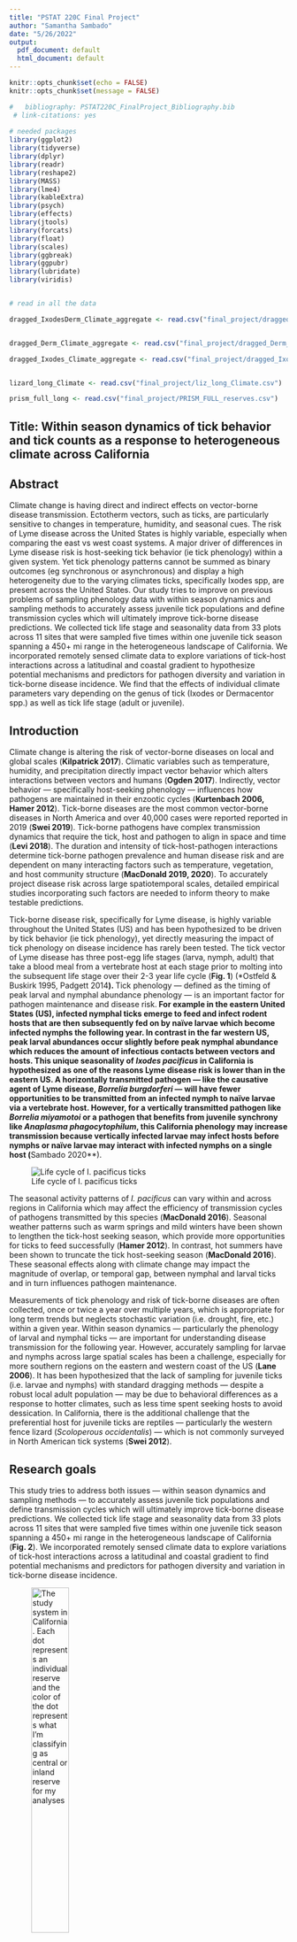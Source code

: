 ```yaml
---
title: "PSTAT 220C Final Project"
author: "Samantha Sambado"
date: "5/26/2022"
output:
  pdf_document: default
  html_document: default
---
```



```r
knitr::opts_chunk$set(echo = FALSE)
knitr::opts_chunk$set(message = FALSE)

#   bibliography: PSTAT220C_FinalProject_Bibliography.bib
 # link-citations: yes
  
# needed packages
library(ggplot2)
library(tidyverse)
library(dplyr)
library(readr)
library(reshape2)
library(MASS)
library(lme4)
library(kableExtra)
library(psych)
library(effects)
library(jtools)
library(forcats)
library(float)
library(scales)
library(ggbreak)
library(ggpubr)
library(lubridate)
library(viridis)


# read in all the data

dragged_IxodesDerm_Climate_aggregate <- read.csv("final_project/dragged_IxodesDerm_Climate_aggregate.csv")


dragged_Derm_Climate_aggregate <- read.csv("final_project/dragged_Derm_Climate_aggregate.csv")

dragged_Ixodes_Climate_aggregate <- read.csv("final_project/dragged_Ixodes_Climate_aggregate.csv")


lizard_long_Climate <- read.csv("final_project/liz_long_Climate.csv")

prism_full_long <- read.csv("final_project/PRISM_FULL_reserves.csv")
```




## Title: Within season dynamics of tick behavior and tick counts as a response to heterogeneous climate across California

## Abstract

Climate change is having direct and indirect effects on vector-borne disease transmission. Ectotherm vectors, such as ticks, are particularly sensitive to changes in temperature, humidity, and seasonal cues. The risk of Lyme disease across the United States is highly variable, especially when comparing the east vs west coast systems. A major driver of differences in Lyme disease risk is host-seeking tick behavior (ie tick phenology) within a given system. Yet tick phenology patterns cannot be summed as binary outcomes (eg synchronous or asynchronous) and display a high heterogeneity due to the varying climates ticks, specifically Ixodes spp, are present across the United States. Our study tries to improve on previous problems of sampling phenology data with within season dynamics and sampling methods to accurately assess juvenile tick populations and define transmission cycles which will ultimately improve tick-borne disease predictions.  We collected tick life stage and seasonality data from 33 plots across 11 sites that were sampled five times within one juvenile tick season spanning a 450+ mi range in the heterogeneous landscape of California. We incorporated remotely sensed climate data to explore variations of tick-host interactions across a latitudinal and coastal gradient to hypothesize potential mechanisms and predictors for pathogen diversity and variation in tick-borne disease incidence. We find that the effects of individual climate parameters vary depending on the genus of tick (Ixodes or Dermacentor spp.) as well as tick life stage (adult or juvenile).

## Introduction

Climate change is altering the risk of vector-borne diseases on local and global scales (**Kilpatrick 2017**). Climatic variables such as temperature, humidity, and precipitation directly impact vector behavior which alters interactions between vectors and humans (**Ogden 2017**). Indirectly, vector behavior — specifically host-seeking phenology — influences how pathogens are maintained in their enzootic cycles (**Kurtenbach 2006, Hamer 2012**). Tick-borne diseases are the most common vector-borne diseases in North America and over 40,000 cases were reported reported in 2019 (**Swei 2019**). Tick-borne pathogens have complex transmission dynamics that require the tick, host and pathogen to align in space and time (**Levi 2018**). The duration and intensity of tick-host-pathogen interactions determine tick-borne pathogen prevalence and human disease risk and are dependent on many interacting factors such as temperature, vegetation, and host community structure (**MacDonald 2019, 2020**). To accurately project disease risk across large spatiotemporal scales, detailed empirical studies incorporating such factors are needed to inform theory to make testable predictions.
 
Tick-borne disease risk, specifically for Lyme disease, is highly variable throughout the United States (US) and has been hypothesized to be driven by tick behavior (ie tick phenology), yet directly measuring the impact of tick phenology on disease incidence has rarely been tested. The tick vector of Lyme disease has three post-egg life stages (larva, nymph, adult) that take a blood meal from a vertebrate host at each stage prior to molting into the subsequent life stage over their 2-3 year life cycle (**Fig. 1**) (*Ostfeld & Buskirk 1995, Padgett 2014**). **Tick phenology — defined as the timing of peak larval and nymphal abundance phenology — is an important factor for pathogen maintenance and disease risk.** For example in the eastern United States (US), infected nymphal ticks emerge to feed and infect rodent hosts that are then subsequently fed on by naïve larvae which become infected nymphs the following year. In contrast in the far western US, peak larval abundances occur slightly before peak nymphal abundance which reduces the amount of infectious contacts between vectors and hosts. This unique seasonality of *Ixodes pacificus* in California is hypothesized as one of the reasons Lyme disease risk is lower than in the eastern US. A horizontally transmitted pathogen — like the causative agent of Lyme disease, *Borrelia burgdorferi* — will have fewer opportunities to be transmitted from an infected nymph to naïve larvae via a vertebrate host. However, for a vertically transmitted pathogen like *Borrelia miyamotoi* or a pathogen that benefits from juvenile synchrony like *Anaplasma phagocytophilum*, this California phenology may increase transmission because vertically infected larvae may infect hosts before nymphs or  naïve larvae may interact with infected nymphs on a single host (**Sambado 2020**).

![Life cycle of I. pacificus ticks](final_project/lifecycle.png)

The seasonal activity patterns of *I. pacificus* can vary within and across regions in California which may affect the efficiency of transmission cycles of pathogens transmitted by this species (**MacDonald 2016**). Seasonal weather patterns such as warm springs and mild winters have been shown to lengthen the tick-host seeking season, which provide more opportunities for ticks to feed successfully (**Hamer 2012**). In contrast, hot summers have been shown to truncate the tick host-seeking season (**MacDonald 2016**). These seasonal effects along with  climate change may impact the magnitude of overlap, or temporal gap, between nymphal and larval ticks and in turn influences pathogen maintenance.
 
Measurements of tick phenology and risk of tick-borne diseases are often collected, once or twice a year over multiple years, which is appropriate for long term trends but neglects stochastic variation (i.e. drought, fire, etc.) within a given year. Within season dynamics — particularly the phenology of larval and nymphal ticks — are important for understanding disease transmission for the following year. However, accurately sampling for larvae and nymphs across large spatial scales has been a challenge, especially for more southern regions on the eastern and western coast of the US (**Lane 2006**). It has been hypothesized that the lack of sampling for juvenile ticks (i.e. larvae and nymphs) with standard dragging methods — despite a robust local adult population — may be due to behavioral differences as a response to hotter climates, such as less time spent seeking hosts to avoid dessication. In California, there is the additional challenge that the preferential host for juvenile ticks are reptiles — particularly the western fence lizard (*Scoloperous occidentalis*) — which is not commonly surveyed in North American tick systems (**Swei 2012**). 


## Research goals

This study tries to address both issues — within season dynamics and sampling methods — to accurately assess juvenile tick populations and define transmission cycles which will ultimately improve tick-borne disease predictions.  We collected tick life stage and seasonality data from 33 plots across 11 sites that were sampled five times within one juvenile tick season spanning a 450+ mi range in the heterogeneous landscape of California (**Fig. 2**). We incorporated remotely sensed climate data to explore variations of tick-host interactions across a latitudinal and coastal gradient to find potential mechanisms and predictors for pathogen diversity and variation in tick-borne disease incidence. 

![The study system in California. Each dot represents an individual reserve and the color of the dot represents what I'm classifying as central or inland reserve for my analyses](final_project/reserve.png){width=40%, height=40%}




## Statistical model & data set


### Data set

For this research the data comes from field sampling across the UCNRS, microscopic work in the lab at UCSB, and extraction of remote sensed climate data from PRISM. 

**Field methods**

Eleven reserves in the UCNRS system (**Fig. 2**) were consecutively sampled once per month between January through June of 2021 (11 reserves in 12 days each month). At each reserve, three plots in oak woodlands or chaparral were repeatedly sampled (Appendix). Standard tick dragging was conducted for ~ 550 m at each plot using a 1 m2 white flannel cloth. The drag cloth was checked every 8 - 10 m. All visible ticks were put in a 70% ethanol vial with tweezers and stored at room temperature until identification in the lab. Ticks collected by this method are labeled as ‘drag cloth ticks’.

```r

### DRAG

## IXODES

# read in data
dragged_Ixodes_aggregate <- read.csv("final_project/dragged_Ixodes_Climate_aggregate.csv")

# convert to tick counts per 100 m
dragged_Ixodes_aggregate$per100 <- dragged_Ixodes_aggregate

#
dragged_Ixodes_aggregate$life_stage_guess <- dragged_Ixodes_aggregate$life_stage

dragged_Ixodes_aggregate$life_stage_guess[dragged_Ixodes_aggregate$life_stage_guess == "ID"] <- "N"

dragged_Ixodes_aggregate$life_stage_guess <- factor(dragged_Ixodes_aggregate$life_stage_guess,
                      levels = c("L", "N", "A"))


# relevel factors
dragged_Ixodes_aggregate$reserve <- factor(dragged_Ixodes_aggregate$reserve,
                      levels = c("McLaughlin", "Quail Ridge", "Point Reyes",
                                 "Fort Ord", "Hastings", 
                                 "Big Creek", "Rancho Marino",
                                 "Sedgwick", "Coal Oil Point",
                                 "Stunt Ranch", "Santa Cruz Island"))


drag_ixodes <- 
  
  ggplot(dragged_Ixodes_aggregate, aes(x = reserve, y = tick_tot, fill = life_stage_guess)) +
  geom_bar(position = "stack", stat = "identity") + # position = "fill" gives props
  labs(y = "Tick Counts",x =  "Reserve") +
  scale_fill_manual(values = c("#1B9E77", "#D95F02","goldenrod"),#"goldenrod","mediumorchid","coral"
                    name = "Lifestage",labels = c("L","N","A"))+
  #scale_fill_viridis(discrete = TRUE) +
  scale_x_discrete(limits = rev(levels(dragged_Ixodes_aggregate$reserve)),
                   labels = c("McLaughlin" = "ML",
                              "Quail Ridge" = "QR",
                              "Point Reyes" = "PR",
                              "Fort Ord" = "FO",
                              "Hastings" = "HT",
                              "Big Creek" = "BC",
                              "Rancho Marino" = "RM",
                              "Coal Oil Point" = "CO",
                              "Sedgwick" = "SD",
                              "Santa Cruz Island" = "SC",
                              "Stunt Ranch" = "SR")) +
  coord_flip() +
  theme_bw() +
  #ylab(expression("Ixodes Tick Density/100m"^{2})) +
    theme(title = element_text(face = "bold", size = 14),
          axis.title.y =  element_blank(), 
          legend.position = c(1.3,.6),
          legend.text = element_text(size = 12),
          legend.title = element_text(size = 14),
          axis.text.x = element_text(size = 10),
          axis.text.y = element_text(size = 16),
          axis.title.x = element_text(face = "bold")) +
  scale_y_continuous(breaks  = c(75, 150, 225, 300)) +
  scale_y_break(c(150,220)) +
  guides(fill = FALSE) 
#ggsave(drag_ixodes, filename = "manuscript_figs/fig2_drag_ixodes.jpeg")




## DERMACENTOR

# read in data
dragged_Derm_aggregate <- read.csv("final_project/dragged_Derm_Climate_aggregate.csv")
                                   


# convert to tick counts per 100 m
#dragged_Derm_aggregate$per100 <- dragged_Derm_aggregate$tick_tot*5

# relevel factors
dragged_Derm_aggregate$reserve <- factor(dragged_Derm_aggregate$reserve,
                      levels = c("McLaughlin", "Quail Ridge", "Point Reyes",
                                 "Fort Ord", "Hastings", 
                                 "Big Creek", "Rancho Marino",
                                 "Sedgwick", "Coal Oil Point",
                                 "Stunt Ranch", "Santa Cruz Island"))



dragged_Derm_aggregate$life_stage_guess <- dragged_Derm_aggregate$life_stage

dragged_Derm_aggregate$life_stage_guess[dragged_Derm_aggregate$life_stage_guess == "ID"] <- "N"

dragged_Derm_aggregate$life_stage_guess <- factor(dragged_Derm_aggregate$life_stage_guess,
                      levels = c("L", "N", "A"))


drag_derm <- 
  
  ggplot(dragged_Derm_aggregate, aes(x = reserve, y = tick_tot, fill = life_stage_guess)) +
    geom_bar(position = "stack", stat = "identity") + # position = "fill" gives props
  #geom_bar(position = "dodge", stat = "identity") + # position = "fill" gives props
  labs(y = "Tick Counts",x =  "Reserve") +
  scale_fill_manual(values = c("#1B9E77", "#D95F02","goldenrod"),#"goldenrod","mediumorchid","coral"
                    name = "Lifestage",labels = c("L","N","A"))+
  #scale_fill_viridis(discrete = TRUE) +
  scale_x_discrete(limits = rev(levels(dragged_Derm_aggregate$reserve)),
                   labels = c("McLaughlin" = "ML",
                              "Quail Ridge" = "QR",
                              "Point Reyes" = "PR",
                              "Fort Ord" = "FO",
                              "Hastings" = "HT",
                              "Big Creek" = "BC",
                              "Rancho Marino" = "RM",
                              "Coal Oil Point" = "CO",
                              "Sedgwick" = "SD",
                              "Santa Cruz Island" = "SC",
                              "Stunt Ranch" = "SR")) +
  coord_flip() +
  theme_bw() +
  #ylab(expression("Dermacentor Tick Density/100m"^{2})) +
    theme(title = element_text(face = "bold", size = 14),
          axis.title.y =  element_blank(), 
          legend.position = "bottom",
          legend.text = element_text(size = 12),
          legend.title = element_text(size = 14),
          axis.text.x = element_text(size = 10),
          axis.text.y = element_text(size = 16),
          axis.title.x = element_text(face = "bold")) +
  scale_y_continuous(breaks  = c(75, 150, 225, 300, 375, 400))
  #guides(fill = FALSE) 
#ggsave(drag_derm, filename = "manuscript_figs/fig2_drag_derm.jpeg")



```

 
Lizard burdens, specifically *S. occidentalis*,  were assessed at eleven reserves during the months of March to June. Lizard surveying would begin after 11 AM at each plot. Lizards were caught using a 2 foot fishing pole with a dental floss lasso at the tip (**Swei 2012**). Twenty minutes would be dedicated to looking for lizards at each plot. When a lizard was caught, the timer would be stopped and would resume once the lizard was released. Tick burdens were assessed on the ears and pouches. White out paint was applied to the back of the lizard to ensure an individual lizard was not sampled twice per month. If no lizards were seen on the plot after 20 minutes, lizard surveying would occur off the plot near habitat that was more suitable for lizards (i.e. fallen logs, exposed rocks, near cover boards) for another 10 minutes.  Ticks collected by this method are labeled as ‘lizard attached ticks’.


```r

## LIZARD


lizard_aggregate <- read.csv("final_project/liz_long_Climate.csv")
                             
# relevel factors
lizard_aggregate$reserve <- factor(lizard_aggregate$reserve,
                      levels = c("McLaughlin", "Quail Ridge", "Point Reyes",
                                 "Fort Ord", "Hastings", 
                                 "Big Creek", "Rancho Marino",
                                 "Sedgwick", "Coal Oil Point",
                                 "Stunt Ranch", "Santa Cruz Island"))



liz_counts <- 
  ggplot(lizard_aggregate, aes(x = reserve, y = count, fill = life_stage)) +
  geom_bar(position = "stack", stat = "identity") + # position = "fill" gives props
  labs(y = "Cumulative Lizard Tick Burden",x =  "Reserve") + 
  scale_fill_manual(values = c("#1B9E77", "#D95F02","goldenrod"),#"goldenrod","mediumorchid","coral"
                    name = "Lifestage",labels = c("Larva","Nymph","Adult"))+
  scale_x_discrete(limits = rev(levels(dragged_Derm_aggregate$reserve)),
                   labels = c("McLaughlin" = "ML",
                              "Quail Ridge" = "QR",
                              "Point Reyes" = "PR",
                              "Fort Ord" = "FO",
                              "Hastings" = "HT",
                              "Big Creek" = "BC",
                              "Rancho Marino" = "RM",
                              "Coal Oil Point" = "CO",
                              "Sedgwick" = "SD",
                              "Santa Cruz Island" = "SC",
                              "Stunt Ranch" = "SR")) +
  coord_flip() +
  theme_bw() +
    theme(title = element_text(face = "bold", size = 14),
          axis.title.y =  element_blank(), 
          legend.position = "bottom",
          legend.text = element_text(size = 12),
          legend.title = element_text(size = 14),
          axis.text.x = element_text(size = 10),
          axis.text.y = element_text(size = 16),
          axis.title.x = element_text(face = "bold")) #+ #face = "bold", 
  #scale_y_continuous(breaks  = c(75, 150, 225, 300, 375, 525)) +
    #scale_y_break(c(300,450)) +
 # guides(fill = FALSE)
#ggsave(liz_counts, filename = "manuscript_figs/fig2_liz_burden.jpeg")

```


```r
library(patchwork)
library(ggpubr)
#(drag_ixodes + drag_derm) /  liz_counts + plot_layout(heights = c(2,2,1))


drag <- ggarrange(drag_ixodes, drag_derm, common.legend = TRUE, legend = "bottom")

drag
```

```r

liz_counts

```


**Remotely sensed climate data**

Climate data for each site was used from the Oregon State Parameter-elevation Regression on Independent Slopes Model (**PRISM**) Climate Group which provide estimates of primary climate elements such as mean temperature (**tmean, °C**), precipitation (**ppt,  mm**) that was aggregated into precipitation per month (**ppt_month, mm**), and maximum vapor pressure deficit (**vpdmax, kPA**) (**Fig. 5**) . Data from December through July of  2021 was selected to match sampling periods and account for any lags in climate data (e.g. December climate data for January tick sampling). Climate data from Tmean is derived as the average of max temperature and minimum temperature that is average over all days in the month. Ppt is the monthly total precipitation. Vpdmax is the daily maximum vapor pressure deficit averaged over all days in the month. Vapor pressure deficit (vpd) is the actual difference (in units of pressure) between Actual Vapor Pressure and the Saturation Vapor Pressure (e.g. the amount of moisture in the air and how much moisture in the air can hold when it’s saturated). Max vpd has been shown to be a significant predictor of tick counts and questing activity, which is why it is incorporated in this analyses. Single  point climates estimates taken at a 4 km resolution come from given GPS plots of site locations (Appendix).



```r
prism_full_long <- read.csv("final_project/PRISM_FULL_reserves.csv")
                            
                            

# relevel factors
prism_full_long$reserve <- factor(prism_full_long$reserve,
                      levels = c("McLaughlin", "Quail Ridge", "Point Reyes",
                                 "Fort Ord", "Hastings", 
                                 "Big Creek", "Rancho Marino",
                                 "Sedgwick", "Coal Oil Point",
                                 "Stunt Ranch", "Santa Cruz Island"),
                      labels = c("McLaughlin" = "ML",
                              "Quail Ridge" = "QR",
                              "Point Reyes" = "PR",
                              "Fort Ord" = "FO",
                              "Hastings" = "HT",
                              "Big Creek" = "BC",
                              "Rancho Marino" = "RM",
                              "Coal Oil Point" = "CO",
                              "Sedgwick" = "SD",
                              "Santa Cruz Island" = "SC",
                              "Stunt Ranch" = "SR"))


prism_full_long$date <- ymd(prism_full_long$date)  
prism_full_long$julian <- format(prism_full_long$date, "%j")
prism_full_long$julian <- as.numeric(prism_full_long$julian)
  
  tmax_fig <- prism_full_long %>%
    filter(data_type == "tmax") %>%
    ggplot(aes(x = date, y = data, color = reserve)) +
  geom_point(alpha = .1) +
  geom_line(alpha = .5) +
  scale_fill_viridis(discrete = TRUE, option = "D") +
  theme_classic()+
  labs(x = "Month", y = "Max Temperature (C)", color = "Reserve") +
  theme(legend.position = "bottom",
        legend.title = element_text(face = 'bold'),
        axis.title = element_text(face = "bold", size = 14),
        axis.text.x = element_text(size = 12)) +
    guides(color = FALSE) +
    geom_hline(yintercept = 27, color = "black", size = 1, linetype = "dashed") #80 C
  
vpdmax_fig <- prism_full_long %>%
    filter(data_type == "vpdmax") %>%
    ggplot(aes(x = date, y = data, color = reserve)) +
    geom_point(alpha = .1) +
    geom_line(alpha = .5) +
    scale_fill_viridis(discrete = TRUE, option = "D")  +
    theme_classic()+
    labs(x = "Month", y = "Max VPD (kPA)", color = "Reserve") +
    theme(legend.position = "bottom",
          legend.title = element_text(face = 'bold'),
          axis.title = element_text(face = "bold", size = 14),
          axis.text.x = element_text(size = 12)) +
    guides(color = FALSE) +
    geom_hline(yintercept = 20, color = "black", size = 1, linetype = "dashed")


ppt_fig <-  prism_full_long %>%
    filter(data_type == "ppt" & data < 63.5) %>%
    ggplot(aes(x = date, y = data, color = reserve)) +
    geom_point(alpha = .1) +
    geom_line(alpha = .5) +
    scale_fill_viridis(discrete = TRUE, option = "D")  +
      theme_classic()+
    labs(x = "Month", y = "Precipitation (mm)", color = "Reserve") +
    theme(legend.position = "bottom",
          legend.title = element_text(face = 'bold'),
          axis.title = element_text(face = "bold", size = 14),
          axis.text.x = element_text(size = 12)) +
    #guides(color = FALSE) +
    geom_hline(yintercept = 25, color = "black", size = 1, linetype = "dashed")  # 1 inches, removed < 63.5 mm which is 2.5 inches

```


```r

# final figure
ggarrange(tmax_fig, vpdmax_fig, ppt_fig, common.legend = TRUE, legend = "bottom", ncol = 3)

#fig3_climate_subset <- tmax_fig / vpdmax_fig / ppt_fig + plot_layout(ncol = 3)
#ggsave(fig3_climate_subset, filename = "manuscript_figs/fig3_climate_subset.jpeg")

```


```r
## Summary statistics
full_data <- read.csv("final_project/dragged_climate_IxodesDerm.csv")


full_data %>%
  count() #2149	


full_data  %>%
  group_by(genus) %>%
  count() # derm 1254	, ixoes 895



sum(lizard_long_Climate$count)
```



## Numerical analysis

**Association between climate and abundances of tick species and life stages** 

We wanted to know if certain climatic conditions influenced tick abundances within a given season to capture phenology patterns to later extrapolate with pathogen trends. Tick abundances (ie aggregated counts per reserve per month) were the outcome of interest with input climate variables max/mean/min temperature (C), vdp max/min (kPA), and precipitation aggregated for that particular month (mm). Daily precipitation was also evaluated but proved unmeaningful, especially when field sampling only occurred when the ground was dry. We assessed the relation between tick counts and climate variables by running a series of separate multiple regression models (Appendix) for  (1) type of sampling method (ie drag cloth or lizard burden) and within those sampling method groups we ran models for (a) all ticks collected, (b) Ixodes spp ticks, (c) Dermacentor spp. ticks. For drag cloth sampling models and each genera of ticks we evaluated abundance trends for juvenile (ie larvae and nymphs; lumped due to small sample size) and adult ticks. For lizard burden models and each genera of ticks we evaluated abundance trends of  larvae and nymphs separately. Multiple model types (ie negative binomial, quasi-poisson, poisson) were attempted to deal with overdispersion of tick abundances - which is typical for tick counts - however the best fit model for all model attempts (Appendix) was a poisson generalized linear model based on likelihood ratio and dispersion parameter closest to 1. Selecting for individual nested models within each group was based on AIC and rules of parsimony. 

**Model type**

The outcome of interest, `tick` counts, did not meet the assumption of a Gaussian distribution so a generalized linear model (GLM) was chosen for the analysis. The GLM has three components: random component (exponential family), systematic component (linear predictor: $\eta = \sum^p_{j=1} \beta_jx_j$), and link function (log link for Poisson). Because ticks were count data that were positively, right skewed and could take on positive values equal or greater than zero, a Poisson distribution was chosen as the special case of the exponential family which assumes the following density function

$$f(y;\theta, \phi) = exp(\frac{y\theta - b(\theta)}{a(\phi)} + c(y,\phi) )$$

where $\theta$ is the canonical parameter (= $ln\mu$ for Poisson) and $\phi$ is the dispersion parameter (= 1 for Poisson). The canonical link is $\eta = ln\mu$ and the dispersion parameter should equal or be close to 1. We assume that 1) y ~ $P(\mu)$, 2) the variance is V($\mu$) = $\mu$ and 3) the constraints on the mean are $\mu$ = E(y) > 0 so the ranges of $\mu$ and $\eta$ are different.


The full list of attempted models can be found in the Appendix. The best candidate models are listed in the tables in the supplement and are compared against the null model (i.e. tick counts ~ 1), full model (i.e. tick counts ~ all variables), and best fitted life stage models (i.e. tick count for larva ~ best variables).



```r

# `dragged_IxodesDerm_Climate_aggregate`
# 
# part (a) --> all life stages

mod_2_0 <- glm(tick_tot ~ 1,
               family = "poisson", 
               data = dragged_IxodesDerm_Climate_aggregate)

summary(mod_2_0)


###
mod_2_1 <- glm(tick_tot ~ life_stage + julian + ppt_month + tmax + tmean + tmin + vpdmax + vpdmin,
                 family = "poisson", 
               data = dragged_IxodesDerm_Climate_aggregate)

summary(mod_2_1)



###
mod_2_6 <- glm(tick_tot ~  julian + life_stage + ppt_month + tmean  + vpdmin,
                 family = "poisson", 
               data = dragged_IxodesDerm_Climate_aggregate)

summary(mod_2_6) 


```


```r
### part (b) --> individual life stages

## adult
dragged_IxodesDerm_Climate_aggregate_A <- dragged_IxodesDerm_Climate_aggregate %>%
  filter(life_stage == "A")


mod_2_7 <- glm(tick_tot ~ julian + ppt_month + tmean  + vpdmin,
                 family = "poisson", 
               data = dragged_IxodesDerm_Climate_aggregate_A)

summary(mod_2_7) 


###
dragged_IxodesDerm_Climate_aggregate_J <- dragged_IxodesDerm_Climate_aggregate %>%
  filter(life_stage != "A")


mod_2_8 <- glm(tick_tot ~  julian + ppt_month + tmean  + vpdmin,
                 family = "poisson", 
               data = dragged_IxodesDerm_Climate_aggregate_J)

summary(mod_2_8)


```


```r
# Kables for full data set
### kable


climate_result <- AIC(mod_2_0, mod_2_1, mod_2_6, mod_2_7, mod_2_8)
climate_models <- list(mod_2_0, mod_2_1, mod_2_6, mod_2_7, mod_2_8)
climate_result$BIC <- sapply(climate_models, BIC)
climate_model_summary <- lapply(climate_models, summary)
for(i in 1:(length(climate_models)-1)){ #this creates a variable i that starts with the value i=1
  climate_result$rsq[i] <- climate_model_summary[[i]]$r.squared #we assign the rsq value from model i to the i'th row of the column 'rsq' in the table 'results'
  climate_result$adj_rsq[i] <- climate_model_summary[[i]]$adj.r.squared #same for adjusted rsq
} #now we go back to the beginning of the for-loop, add 1 to the value of i, and do everything again
climate_result$model <- c("null", "full", "best", "only adults", "only juveniles")
climate_models_both <- kable(climate_result, digits = 2, align = "c", booktabs = TRUE) %>%
  row_spec(0, bold = TRUE) %>%
  kable_styling()
```

```r
climate_models_both 

save_kable(climate_models_both, "climate_models_both.pdf")

```






```r
# ##### Ixodes
# `dragged_Ixodes_Climate_aggregate`

# part (a) --> all life stages

mod_2_00 <- glm(tick_tot ~ 1, 
                family = "poisson",
                data = dragged_Ixodes_Climate_aggregate)

summary(mod_2_00)


###
mod_2_9 <- glm(tick_tot ~ life_stage + julian + ppt_month + tmax + tmean + tmin + vpdmax + vpdmin,
                 family = "poisson", 
               data = dragged_Ixodes_Climate_aggregate)

summary(mod_2_9)



###
mod_2_12 <- glm(tick_tot ~ life_stage + julian + ppt_month + tmin,
                 family = "poisson", 
               data = dragged_Ixodes_Climate_aggregate)

summary(mod_2_12) # everything significant except lifestageL




```



```r

# part (b) --> individual life stages
###
## adult
dragged_Ixodes_Climate_aggregate_A <- dragged_Ixodes_Climate_aggregate %>%
  filter(life_stage == "A")


mod_2_15 <- glm(tick_tot ~ julian + ppt_month + tmin,
                 family = "poisson", 
               data = dragged_Ixodes_Climate_aggregate_A)

summary(mod_2_15) 


###
dragged_Ixodes_Climate_aggregate_J <- dragged_Ixodes_Climate_aggregate %>%
  filter(life_stage != "A")


mod_2_16 <- glm(tick_tot ~  julian + ppt_month + tmin,
                 family = "poisson", 
               data = dragged_Ixodes_Climate_aggregate_J)

summary(mod_2_16)

```


```r

#Kables for full data set
### kable


climate_result <- AIC(mod_2_00, mod_2_9, mod_2_12, mod_2_15, mod_2_16)
climate_models <- list(mod_2_00, mod_2_9, mod_2_12, mod_2_15, mod_2_16)
climate_result$BIC <- sapply(climate_models, BIC)
climate_model_summary <- lapply(climate_models, summary)
for(i in 1:(length(climate_models)-1)){ #this creates a variable i that starts with the value i=1
  climate_result$rsq[i] <- climate_model_summary[[i]]$r.squared #we assign the rsq value from model i to the i'th row of the column 'rsq' in the table 'results'
  climate_result$adj_rsq[i] <- climate_model_summary[[i]]$adj.r.squared #same for adjusted rsq
} #now we go back to the beginning of the for-loop, add 1 to the value of i, and do everything again
climate_result$model <- c("null", "full", "best", "only adults", "only juveniles")
climate_models_ixodes <- kable(climate_result, digits = 2, align = "c", booktabs = TRUE) %>%
  row_spec(0, bold = TRUE) %>%
  kable_styling()

```

```r
climate_models_ixodes 

save_kable(climate_models_ixodes, "climate_models_ixodes.pdf")

```






```r

# ##### Dermacentor


# `dragged_Derm_Climate_aggregate`

#part (a) --> all life stages


mod_2_000 <- glm(tick_tot ~ 1, 
                 family = "poisson", 
                 data = dragged_Derm_Climate_aggregate)

summary(mod_2_000)


###
mod_2_17 <- glm(tick_tot ~ life_stage + julian + ppt_month + tmax + tmean + tmin + vpdmax + vpdmin,
                 family = "poisson", 
               data = dragged_Derm_Climate_aggregate)

summary(mod_2_17)







###
mod_2_20 <- glm(tick_tot ~  life_stage + ppt_month + tmin  + vpdmin,
                 family = "poisson", 
               data = dragged_Derm_Climate_aggregate)

summary(mod_2_20)

```




```r

# part (b) --> individual life stages
###
## adult
dragged_Derm_Climate_aggregate_A <- dragged_Derm_Climate_aggregate %>%
  filter(life_stage == "A")


mod_2_21 <- glm(tick_tot ~ ppt_month + tmin  + vpdmin,
                 family = "poisson", 
               data = dragged_Derm_Climate_aggregate_A)

summary(mod_2_21) 


###
dragged_Derm_Climate_aggregate_J <- dragged_Derm_Climate_aggregate %>%
  filter(life_stage != "A")


mod_2_22 <- glm(tick_tot ~  ppt_month + tmin  + vpdmin,
                 family = "poisson", 
               data = dragged_Derm_Climate_aggregate_J)

summary(mod_2_22)

```


```r

#Kables for full data set

### kable


climate_result <- AIC(mod_2_000, mod_2_17, mod_2_20, mod_2_21, mod_2_22)
climate_models <- list(mod_2_000, mod_2_17, mod_2_20, mod_2_21, mod_2_22)
climate_result$BIC <- sapply(climate_models, BIC)
climate_model_summary <- lapply(climate_models, summary)
for(i in 1:(length(climate_models)-1)){ #this creates a variable i that starts with the value i=1
  climate_result$rsq[i] <- climate_model_summary[[i]]$r.squared #we assign the rsq value from model i to the i'th row of the column 'rsq' in the table 'results'
  climate_result$adj_rsq[i] <- climate_model_summary[[i]]$adj.r.squared #same for adjusted rsq
} #now we go back to the beginning of the for-loop, add 1 to the value of i, and do everything again
climate_result$model <- c("null", "full", "best", "only adults", "only juveniles")
climate_models_derm <- kable(climate_result, digits = 2, align = "c", booktabs = TRUE) %>%
    row_spec(0, bold = TRUE) %>%
  kable_styling()

```

```r
climate_models_derm

save_kable(climate_models_derm, "climate_models_derm.pdf")

```






```r
#### Lizard ticks

# (only Ixodes)

#`lizard_long_Climate`

# poisson or negative binomial?
names(lizard_long_Climate)[6] <- "tick_tot"

hist(lizard_long_Climate$tick_tot)
hist(log(lizard_long_Climate$tick_tot +1))

# may need to do neg binomial since count is more overdispersed


# remove NAs to calculate mean and sd
data_partial_nona <- lizard_long_Climate %>%
  filter(lizard_long_Climate$tick_tot != "NA")


with(data_partial_nona, tapply(tick_tot,life_stage, function(x) {
    sprintf("M (SD) = %1.2f (%1.2f)", mean(x), sd(x))
}))

# larval >> "M (SD) = 2.65 (5.54)" nympal >> "M (SD) = 2.66 (3.97)" 

# look at poisson
mod_2_23_p <- glm(tick_tot ~ ppt_month + tmax + tmean + tmin + vpdmax + vpdmin,
                 family = "poisson", 
               data = lizard_long_Climate)

summary(mod_2_23_p)

# dispersion = ~ 3

mod_2_23_nb <- glm.nb(tick_tot ~  ppt_month + tmax + tmean + tmin + vpdmax + vpdmin,
               data = lizard_long_Climate)

summary(mod_2_23_nb)

# perform a likleihood ratio test 
pchisq(2*(logLik(mod_2_23_p) - logLik(mod_2_23_nb)), df = 1, lower.tail = FALSE)

# looks like poisson is better
```




```r
# Build models

#part (a) --> all life stages

mod_2_0000 <- glm(count ~ 1, 
                  family = "poisson",
                  data = lizard_long_Climate)

###
mod_2_23 <- glm(count ~ life_stage  + ppt_month + tmax + tmean + tmin + vpdmax + vpdmin,
                 family = "poisson", 
               data = lizard_long_Climate)

summary(mod_2_23)





###
mod_2_26 <- glm(count ~ tmean   + tmin + vpdmin,
                 family = "poisson", 
               data = lizard_long_Climate)

summary(mod_2_26) # everything significant except lifestageL

```



```r

# part (b) --> individual life stages
###
## nymph
lizard_long_Climate_N <- lizard_long_Climate %>%
  filter(life_stage == "nymphal")


mod_2_27 <- glm(count ~ tmean   + tmin + vpdmin,
                 family = "poisson", 
               data = lizard_long_Climate_N)

summary(mod_2_27) 


###
lizard_long_Climate_L <- lizard_long_Climate %>%
  filter(life_stage != "nymphal")


mod_2_28 <- glm(count ~  tmean   + tmin + vpdmin,
                 family = "poisson", 
               data = lizard_long_Climate_L)

summary(mod_2_28)

```


```r

# Kables for full data set
### kable


climate_result <- AIC(mod_2_0000, mod_2_23, mod_2_26, mod_2_27, mod_2_28)
climate_models <- list(mod_2_0000, mod_2_23, mod_2_26, mod_2_27, mod_2_28)
climate_result$BIC <- sapply(climate_models, BIC)
climate_model_summary <- lapply(climate_models, summary)
for(i in 1:(length(climate_models)-1)){ #this creates a variable i that starts with the value i=1
  climate_result$rsq[i] <- climate_model_summary[[i]]$r.squared #we assign the rsq value from model i to the i'th row of the column 'rsq' in the table 'results'
  climate_result$adj_rsq[i] <- climate_model_summary[[i]]$adj.r.squared #same for adjusted rsq
} #now we go back to the beginning of the for-loop, add 1 to the value of i, and do everything again
climate_result$model <- c("null", "full", "best", "nymphs", "larvae")
climate_models_liz <- kable(climate_result, digits = 2, align = "c", booktabs = TRUE) %>%
    row_spec(0, bold = TRUE) %>%
  kable_styling()

```

```r
climate_models_liz

save_kable(climate_models_liz, "climate_models_liz.pdf")

```
**Drag analysis as a whole**

To get a better idea of strength of effects for each climate variable, I have plotted the exponenated co-efficients for the best fit models (**Fig. 6**) that looked at juvenile data for 1) Ixodes and Dermacentor, 2) Ixodes and 3) Dermacentor. The outcome of each model was tick counts from a poisson generalized linear regression.
```r
#plot_summs(mod_2_6, mod_2_8, mod_2_12, mod_2_16, mod_2_20, mod_2_21)

#plot_summs(mod_2_6, mod_2_8, mod_2_12, mod_2_16, mod_2_20, mod_2_21, scale = TRUE)

#plot_summs(mod_2_6, mod_2_12, mod_2_20)

plot_summs(mod_2_8, mod_2_16, mod_2_21, 
           scale = TRUE,
           inner_ci_level = .8,
           model.names = c("Ixodes & Dermacentor Juveniles", "Ixodes Juveniles", "Dermacentor Adults"),
           #plot.distributions = TRUE,
           exp = TRUE,
           coefs = c("Julian Date" = "julian", "Precip. per Month" = "ppt_month",
                     "Mean Temp." = "tmean", "Min VPD" = "vpdmin", 
                     "Min Temp." = "tmin"))  +
           theme(legend.position = "bottom",
                 axis.text = element_text(face = "bold"))

```


## Results & Conclusion

A total of **3,652** ticks were collected via drag cloth method (**n = 2,149**) and lizard burden (**n =  1,503**). For the drag cloth method, all life stages were collected and the predominant genus were Dermacentor spp. (**58.3 %, n = 1,254**), and Ixodes spp. (**41.6 %, n = 895**). On lizards, only larval and nymphal *I. pacificus* ticks were collected (Fig. 2). A total of **297** individual lizards were assessed for tick burdens.

#### Dragged ticks


##### Ixodes & Dermacentor:


When evaluating the entire dataset that includes both Dermacentor spp. and Ixodes spp. for all life stages (**n = 2,149**), the best fit model included julian data, tmean, vpdmin, and ppt_month. This model (mod_2_6) had an AIC of **2308** which had a delta AIC bigger than 2 compared to the rest of the models while performing variable selection by stepAIC and doing stepwise regression. When evaluating the individual model (mod_2_6), all variables were significant especially precipitation per month (**p < 2e-16**) and julian date (**p = 1.08e-12**). This makes biological sense because all species of ticks use rain as a cue to become active (e.g. more likely to be sampled by drag cloth) and Dermacentor and Ixodes spp. have unique seasonality (e.g. different genuses peak at different times of the year) which is why julian date was a strong predictor for tick counts. Mean temperature (p = 1.30e-06) and minimum vdp (**p = 1.41e-06**) were also significant but maybe weren't quite as strong of predictors in this model because each genus of ticks have slighlty different biotic requirements (e.g. Dermacentor spp can tolerate higher mean temperatures while Ixodes prefer lower minimums of vpd). However, it is known that life stages of individual tick genuses also have different parameters for optimal abiotic conditions which was shown in the models that looked at only adults or only juveniles (larvae and nymphs) that performed better (**AIC < 1548**) than the model which lumped all life stages and gensues together (**AIC > 2276**). 

##### Ixodes:



Due to my results of the full model and knowledge that genuses and life stage of ticks have certain abiotic requirements, I then broke down the dataset into Ixodes spp. and Dermacentor spp. ticks to find a more fine scale climate predictors, especially for Ixodes spp. of ticks which vector Lyme disease and majority of the tick-borne diseases in California compared to Dermacentor. For Ixodes spp across all lifestages (**n = 895**), the best model based on AIC was the full model (mod_2_9, **AIC = 1503**), however to create the most parsimonious model that still achieved good explanation of data variance (i.e. complexity) I decided to go with mod_2_12 with the next lowest AIC of 1537. This candidate model contained predictors life stage, julian date (**p = 1.02e-06**), minimum temperature (**p = 0.031370**), precipitation per month (**p = 3.73e-08**) which were all significant except the individual level of larval life stage (note: I think this is possibly because we collected so few larvae via drag cloth). This was interesting because for the model that evaluated both Dermacentor and Ixodes spp. minimum vpd was a significant predictor but that was not the case when evaluating only Ixodes as well as minimum temperature was a predictor for Ixodes but not for the full dataset with Dermacentor and Ixodes. And once again when I evaluated the model for just adults or juveniles (larvae and nymphs) those models performed better (**AIC < 1002**) compared to the model that evaluated for all life stages of Ixodes (**AIC > 1503**).

##### Dermacentor:


To evaluate the differences between the full model and Ixodes model, I then selected for Dermacentor spp to see how that genus was driving climate trends. The best fit Dermacentor model by complexity and parismony was mo_2_20 which included life stage, minimum temperature, minimum vpd and precipitation per month, which were all highly signficant (with the exception of nymphal life stage, probably because we didn't sample too many of those). When evaluating for different life stages (adults vs juveniles), the juveniles were more signiciantly impacted by climate variables compared to adults, probably because juveniles physiology is more prone to drying out compared to adults and require more optimal micro-climates such as cool, humid environments. 

Based on my apriori knowledge of tick biology and because models that evaluated life stages (adults vs juveniles) separately performed better than full models of both genuses or all life stages of a particular genus, I wanted to take the best fit life stage models for 1) Ixodes & Dermacentor, 2) Ixodes and 3) Dermacentor to better understand the scale of effect that climate predictors had. The strongest effect for all relationships was minimum vpd for the full model of juveniles with an odds ratio of 1.3, meaning for an increase in minimum vpd there would be a positive unit increase in tick counts for all genuses. Biologically, ticks have a certain humidity requirement, because if there's no humidity ticks will dry out and die, but if it's too humid (e.g. the tropics) than ticks can't move as efficiently through the enviornment so having a minimum humidity level (vpd) makes sense as a positive effect for overall tick counts of juveniles. Other noteworthy trends was minimum temperature on Dermacentor adults with the odds ratio of 1.1. Biologically this makes sense because Dermacentor adults have the thickest "skin" of all tick genus and life stages so they can withstand a higher temperature. And because Ixodes and Dermacentor spp ticks have slightly different seasonality (e.g. when they emerge throughout the year), it makes sense that julian data was a strong effect on the model that took into account both genuses.


#### Lizard ticks



For lizard ticks across larvae and nymphs (note, did not collect any adult ticks on lizards) the best model included mean temperature, minimum temperature, and minimum vpd which were all highly signficant (**p < .001**). When evaluating life stages independently, nymphs responded more significantly to these climate variables where mean and minimum temperature had a negative effect on nymph count (**estimates = -0.08454 and -0.11576**, respectively) whereas minimum vpd had a positive effect on nymph count (**estimate =  0.12007**). This makes sense where higher mean temperatures had lower nymphal counts because nymphs are sensitive to heat and low humidty. 


## Final Remarks

As ecotherms, ticks are highly sensitive to the environment, especially key climate characteristics like temperature, precipitation, and vapor pressure deficit (vpd). However, not all tick species or life stages respond in the same way to each characteristic. Sampling method (drag collection or lizard attached ticks) also proved to be quite different despite being sampled at the same time in the same geographic location. For those that are interested in juvenile tick populations (larvae and nymphs), which are key factors in pathogen maintainence, lizard sampling will be more effective that typical drag cloth sampling. I found that Dermacentor spp. counts were less likely to be impacted by max or minimum temperatures compared to Ixodes spp., most likley due to their thicker exterior. I also found that the best fit models took into consideration tick life stages since each life stage has different physical features and pysiological requirements. Future analysis that wants to predict tick distribution and abundance should take into account each tick species and life stage before making final predictions about tick-borne pathogen risk.  


## Supplement

Table outputs for model selection are below.

![Models for Ixodes and Dermacentor spp ticks](climate_models_both.pdf)

![Models for Ixodes spp ticks](climate_models_ixodes.pdf)

![Models for Dermacentor spp ticks](climate_models_derm.pdf)



![Models for Dermacentor spp ticks](climate_models_liz.pdf)


Table outputs for best fit models:


**Best fit for full model:**
```r
summ(mod_2_8)

```


**Best fit for Ixodes model:**
```r
summ(mod_2_16)
```


**Best fit for Dermacentor model:**
```r
summ(mod_2_21)
```

## References 

Bibliography can be found in file "PSTAT220C_FinalProject_Bibliography.bib"




